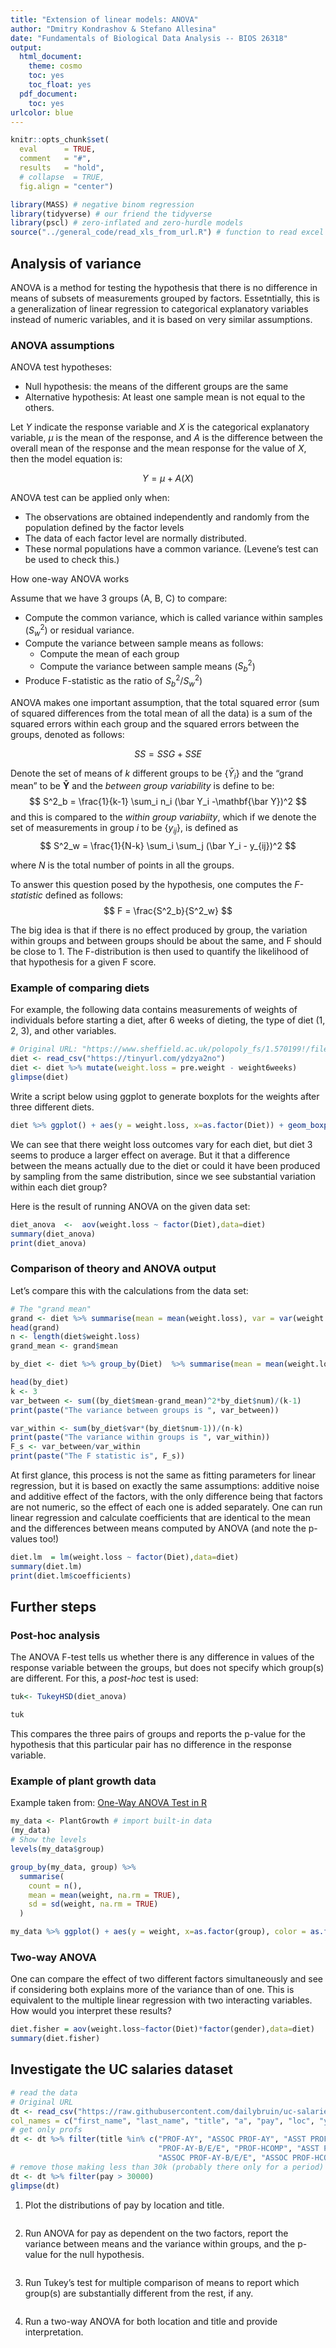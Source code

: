 ```yaml
---
title: "Extension of linear models: ANOVA"
author: "Dmitry Kondrashov & Stefano Allesina"
date: "Fundamentals of Biological Data Analysis -- BIOS 26318"
output:
  html_document:
    theme: cosmo
    toc: yes
    toc_float: yes
  pdf_document:
    toc: yes
urlcolor: blue
---
```


```r
knitr::opts_chunk$set(
  eval      = TRUE,
  comment   = "#",
  results   = "hold",
  # collapse  = TRUE,
  fig.align = "center")
```


```r
library(MASS) # negative binom regression
library(tidyverse) # our friend the tidyverse
library(pscl) # zero-inflated and zero-hurdle models
source("../general_code/read_xls_from_url.R") # function to read excel from URL
```


## Analysis of variance

ANOVA is a method for testing the hypothesis that there is no difference in means of subsets of measurements grouped by factors. Essetntially, this is a generalization of linear regression to categorical explanatory variables instead of numeric variables, and it is based on very similar assumptions.

### ANOVA assumptions


ANOVA test hypotheses:

  * Null hypothesis: the means of the different groups are the same
  * Alternative hypothesis: At least one sample mean is not equal to the others.
  
Let $Y$ indicate the response variable and $X$ is the categorical explanatory variable, $\mu$ is the mean of the response, and $A$ is the difference between the overall mean of the response and the mean response for the value of $X$, then the model equation is:

$$
Y = \mu + A(X)
$$


ANOVA test can be applied only when:

  * The observations are obtained independently and randomly from the population defined by the factor levels
  * The data of each factor level are normally distributed.
  * These normal populations have a common variance. (Levene’s test can be used to check this.)
  
  
How one-way ANOVA works

Assume that we have 3 groups (A, B, C) to compare:

  * Compute the common variance, which is called variance within samples ($S^2_w$) or residual variance.
  * Compute the variance between sample means as follows:
    * Compute the mean of each group
    * Compute the variance between sample means ($S^2_b$)
  * Produce F-statistic as the ratio of $S^2_b/S^2_w$)


ANOVA makes one important assumption, that the total squared error (sum of squared differences from the total mean of all the data) is a sum of the squared errors within each group and the squared errors between the groups, denoted as follows:

$$
SS = SSG + SSE
$$


Denote the set of means of $k$ different groups to be $\{\bar Y_i\}$ and the "grand mean" to be $\mathbf{\bar Y}$ and the *between group variability* is define to be:
$$  S^2_b = \frac{1}{k-1} \sum_i n_i (\bar Y_i -\mathbf{\bar Y})^2 $$
and this is compared to the *within group variabiity*, which if we denote the set of measurements in group $i$ to be $\{y_{ij}\}$, is defined as
$$
S^2_w = \frac{1}{N-k} \sum_i \sum_j (\bar Y_i - y_{ij})^2
$$

where $N$ is the total number of points in all the groups. 

To answer this question posed by the hypothesis, one computes the *F-statistic* defined as follows:
$$
F = \frac{S^2_b}{S^2_w}
$$

The big idea is that if there is no effect produced by group, the variation within groups and between groups should be about the same, and F should be close to 1. The F-distribution is then used to quantify the likelihood of that hypothesis for a given F score. 


### Example of comparing diets

For example, the following data contains measurements of weights of individuals before starting a diet, after 6 weeks of dieting, the type of diet (1, 2, 3), and other variables. 
```r
# Original URL: "https://www.sheffield.ac.uk/polopoly_fs/1.570199!/file/stcp-Rdataset-Diet.csv"
diet <- read_csv("https://tinyurl.com/ydzya2no") 
diet <- diet %>% mutate(weight.loss = pre.weight - weight6weeks) 
glimpse(diet)
```

Write a script below using ggplot to generate boxplots for the weights after three different diets.

```r
diet %>% ggplot() + aes(y = weight.loss, x=as.factor(Diet)) + geom_boxplot()
```

We can see that there weight loss outcomes vary for each diet, but diet 3 seems to produce a larger effect on average. But it that a difference between the means actually due to the diet or could it have been produced by sampling from the same distribution, since we see substantial variation within each diet group?


Here is the result of running ANOVA on the given data set:

```r
diet_anova  <-  aov(weight.loss ~ factor(Diet),data=diet)
summary(diet_anova)
print(diet_anova)
```

### Comparison of theory and ANOVA output

Let's compare this with the calculations from the data set:

```r
# The "grand mean" 
grand <- diet %>% summarise(mean = mean(weight.loss), var = var(weight.loss))
head(grand)
n <- length(diet$weight.loss)
grand_mean <- grand$mean

by_diet <- diet %>% group_by(Diet)  %>% summarise(mean = mean(weight.loss), var = var(weight.loss), num = n()) 

head(by_diet)
k <- 3
var_between <- sum((by_diet$mean-grand_mean)^2*by_diet$num)/(k-1)
print(paste("The variance between groups is ", var_between))

var_within <- sum(by_diet$var*(by_diet$num-1))/(n-k)
print(paste("The variance within groups is ", var_within))
F_s <- var_between/var_within
print(paste("The F statistic is", F_s))

```


At first glance, this process is not the same as fitting parameters for linear regression, but it is based on exactly the same assumptions: additive noise and additive effect of the factors, with the only difference being that factors are not numeric, so the effect of each one is added separately. One can run linear regression and calculate coefficients that are identical to the mean and the differences between means computed by ANOVA (and note the p-values too!)

```r
diet.lm  = lm(weight.loss ~ factor(Diet),data=diet)
summary(diet.lm)
print(diet.lm$coefficients)
```

## Further steps

### Post-hoc analysis

The ANOVA F-test tells us whether there is any difference in values of the response variable between the groups, but does not specify which group(s) are different. For this, a *post-hoc* test is used:


```r
tuk<- TukeyHSD(diet_anova)

tuk
```

This compares the three pairs of groups and reports the p-value for the hypothesis that this particular pair has no difference in the response variable.

### Example of plant growth data

Example taken from: [One-Way ANOVA Test in R](http://www.sthda.com/english/wiki/one-way-anova-test-in-r)
```r
my_data <- PlantGrowth # import built-in data
(my_data)
# Show the levels
levels(my_data$group)
```

```r
group_by(my_data, group) %>%
  summarise(
    count = n(),
    mean = mean(weight, na.rm = TRUE),
    sd = sd(weight, na.rm = TRUE)
  )
```
```r

my_data %>% ggplot() + aes(y = weight, x=as.factor(group), color = as.factor(group)) + geom_boxplot()
```


### Two-way ANOVA

One can compare the effect of two different factors simultaneously and see if considering both explains more of the variance than of one. This is equivalent to the multiple linear regression with two interacting variables. How would you interpret these results?

```r
diet.fisher = aov(weight.loss~factor(Diet)*factor(gender),data=diet)
summary(diet.fisher)
```


## Investigate the UC  salaries dataset

```r
# read the data
# Original URL
dt <- read_csv("https://raw.githubusercontent.com/dailybruin/uc-salaries/master/data/uc_salaries.csv", 
col_names = c("first_name", "last_name", "title", "a", "pay", "loc", "year", "b", "c", "d")) %>%  select(first_name, last_name, title, loc, pay)
# get only profs
dt <- dt %>% filter(title %in% c("PROF-AY", "ASSOC PROF-AY", "ASST PROF-AY", 
                                 "PROF-AY-B/E/E", "PROF-HCOMP", "ASST PROF-AY-B/E/E", 
                                 "ASSOC PROF-AY-B/E/E", "ASSOC PROF-HCOMP", "ASST PROF-HCOMP"))
# remove those making less than 30k (probably there only for a period)
dt <- dt %>% filter(pay > 30000)
glimpse(dt)
```


1. Plot the distributions of pay by location and title. 
```r

```

2. Run ANOVA for pay as dependent on the two factors, report the variance between means and the variance within groups, and the p-value for the null hypothesis.
```r

```

3. Run Tukey's test for multiple comparison of means to report which group(s) are substantially different from the rest, if any.

```r

```

4. Run a two-way ANOVA for both location and title and provide interpretation.
```r

```

